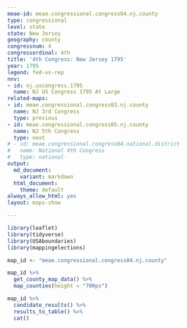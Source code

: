 ```yaml
---
meae-id: meae.congressional.congress04.nj.county
type: congressional
level: state
state: New Jersey
geography: county
congressnum: 4
congressordinal: 4th
title: '4th Congress: New Jersey 1795'
year: 1795
legend: fed-vs-rep
nnv:
- id: nj.uscongress.1795
  name: NJ US Congress 1795 At Large
related-maps:
- id: meae.congressional.congress03.nj.county
  name: NJ 3rd Congress
  type: previous
- id: meae.congressional.congress05.nj.county
  name: NJ 5th Congress
  type: next
# - id: meae.congressional.congress04.national.district
#   name: National 4th Congress
#   type: national
output:
  md_document:
    variant: markdown
  html_document:
    theme: default
always_allow_html: yes
layout: maps-show

---
```


```r
library(leaflet)
library(tidyverse)
library(USAboundaries)
library(mappingelections)

map_id <- "meae.congressional.congress04.nj.county"
```

<div class="map">

```r
map_id %>%
  get_county_map_data() %>%
  map_counties(height = "700px")
```

</div>

<div class="results-table">

```r
map_id %>%
  candidate_results() %>%
  results_to_table() %>%
  cat()
```

</div>
